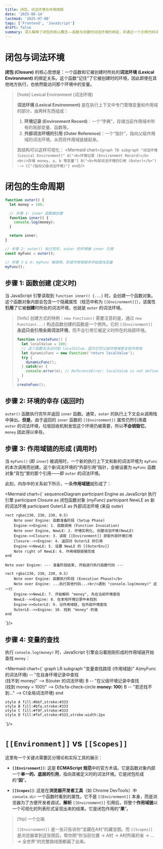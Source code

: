 ```yaml
---
title: 闭包、词法环境与作用域链
date: '2025-06-14'
lastmod: '2025-07-06'
tags: ['Frontend', 'JavaScript']
draft: false
summary: 深入解释了闭包的核心概念——函数与创建时词法环境的绑定，并通过一个示例代码详细拆解了闭包的生命周期（函数创建、环境幸存、作用域链形成及变量查找过程），最后区分了规范中的 [[Environment]] 属性与浏览器开发者工具中 [[Scopes]] 的不同。
---
```


# 闭包与词法环境

**闭包 (Closure)** 的核心思想是：一个函数和它被创建时所处的**词法环境 (Lexical Environment)** 的绑定关系。这个函数“记住”了它被创建时的环境，因此即使在其他地方执行，也依然能访问那个环境中的变量。

> [!note] Lexical Environment (词法环境)
>
> **词法环境 (Lexical Environment)** 是在执行上下文中专门管理变量和作用域的部分，由两样东西组成：
>
> 1. **环境记录 (Environment Record)**：一个“字典”，存储当前作用域中所有的局部变量、函数等。
> 2. **外部词法环境的引用 (Outer Reference)**：一个“指针”，指向父级作用域的词法环境，从而将作用域链接起来。
>
> 其结构可以这样可视化：
> <Mermaid chart={`
> graph TD
>    subgraph "词法环境 (Lexical Environment)"
>        A["<b>环境记录 (Environment Record)</b><br/>存储 money, a, b 等变量"]
>        B("<b>外部词法环境的引用 (Outer)</b>") --> C["(指向父级词法环境)"]
>    end
> `}/>

# 闭包的生命周期

```js
function outer() {
  let money = 100;

  // 步骤 1: inner 函数被创建
  function inner() {
    console.log(money);
  }

  return inner;
}

// 步骤 2: outer() 执行完毕, outer 的环境被 inner 引用
const myFunc = outer();

// 步骤 3 & 4: myFunc 被调用，形成作用域链并开始查找变量
myFunc();
```

## 步骤 1: 函数创建 (定义时)

当 JavaScript 引擎读取到 `function inner() {...}` 时，会创建一个函数对象。这个函数对象内部会包含一个隐藏属性（规范中称为 `[[Environment]]`），该属性**引用**了它被**创建**时所处的词法环境，也就是 `outer` 的词法环境。

> [!info] 创建方式的特例：`new Function()`
> 需要注意的是，通过 `new Function(...)` 构造函数创建的函数是一个例外。它的 `[[Environment]]` **永远只会引用全局词法环境**，而不会引用它被定义时所在的局部环境。
>
> ```js
> function createFunc() {
>   let localValue = 100;
>   // 这个函数无法访问到 localValue，因为它的父级作用域是全局作用域
>   let dynamicFunc = new Function('return localValue');
>   try {
>     dynamicFunc();
>   } catch(e) {
>     console.error(e); // ReferenceError: localValue is not defined
>   }
> }
> createFunc();
> ```

## 步骤 2: 环境的幸存 (返回时)

`outer()` 函数执行完毕并返回 `inner` 函数。通常，`outer` 的执行上下文会从调用栈中弹出。**但是**，由于返回的 `inner` 函数的 `[[Environment]]` 属性仍然引用着 `outer` 的词法环境，垃圾回收机制发现这个环境仍被需要，所以**不会销毁它**。`money` 因此得以幸存。

## 步骤 3: 作用域链的形成 (调用时)

当 `myFunc()` (即 `inner`) 被调用时，一个新的执行上下文和新的词法环境为 `myFunc` 的本次调用而创建。这个新词法环境的“外部引用”指针，会被设置为 `myFunc` 函数对象“背包”里的那个引用——即 `outer` 的词法环境。

此刻，内存中的关系如下所示，一条**作用域链**就形成了：

<Mermaid chart={`
sequenceDiagram
    participant Engine as JavaScript 执行引擎
    participant Closure as 闭包函数对象 (myFunc)
    participant NewLE as 新的词法环境
    participant OuterLE as 外部词法环境 (来自 outer)

    rect rgba(230, 230, 230, 0.5)
        Note over Engine: 函数准备阶段 (Setup Phase)
        Engine->>Engine: 1. 函数调用 (Function Invocation)
        Note over Engine, NewLE: 2. 环境实例化, 创建词法环境(NewLE)
        Engine->>Closure: 3. 读取 [[Environment]] 获取外部环境引用
        Closure-->>Engine: 4. 返回对 OuterLE 的引用
        Engine->>NewLE: 5. 设置 NewLE 的 [[OuterEnv]]
        Note right of NewLE: 6. 作用域链链接完成
    end

    Note over Engine: --- 准备阶段结束, 开始逐行执行函数代码 ---

    rect rgba(230, 230, 230, 0.5)
        Note over Engine: 函数执行阶段 (Execution Phase)</b>
        Note over Engine: ...执行其他代码...<br/>遇到 "console.log(money)" 这一行
        Engine->>NewLE: 7. 开始解析 "money", 先在当前环境查找
        NewLE-->>Engine: 8. 在本地环境记录中未找到
        Engine->>OuterLE: 9. 沿作用域链, 在外部环境查找
        OuterLE-->>Engine: 10. 找到 "money" 的值
    end
`}/>

## 步骤 4: 变量的查找

执行 `console.log(money)` 时，JavaScript 引擎会沿着刚刚形成的作用域链开始查找 `money`：

<Mermaid chart={`
graph LR
    subgraph "变量查找路径 (作用域链)"
        A(myFunc 的词法环境) -- "在自身环境记录中查找<br/>(找不到 money)" --> B(outer 的词法环境)
        B -- "在父级环境记录中查找<br/>(找到 money = 100!)" --> D{fa:fa-check-circle <b>money: 100</b>}
        B -- "若还找不到..." --> C(全局词法环境)
    end

    style A fill:#bbf,stroke:#333
    style B fill:#bfa,stroke:#333
    style C fill:#f9f,stroke:#333
    style D fill:#fef,stroke:#333,stroke-width:2px
`}/>

# `[[Environment]]` vs `[[Scopes]]`

这里有一个关键点需要区分理论和实际工具的展示：

- **`[[Environment]]`**: 这是 **ECMAScript 规范**中的官方术语。它是函数对象内部一个**单一的、底层的引用**，指向其被定义时的词法环境。它是闭包形成的“**因**”。

- **`[[Scopes]]`**: 这是在**浏览器开发者工具**（如 Chrome DevTools）中 `console.dir` 一个函数时看到的属性。它不是 `[[Environment]]` 本身，而是浏览器为了方便开发者调试，**解析** `[[Environment]]` 引用后，将整个**作用域链**以一个可视化的列表形式呈现出来的结果。它是闭包作用的“**果**”。

> [!tip] 一个比喻
>
> `[[Environment]]` 是一张只告诉你“宝藏在A村”的藏宝图。而 `[[Scopes]]` 是浏览器拿到这张图后，帮你把“你当前位置 → A村 → A村所属的省 → ... → 全世界”的完整路线图都画了出来。

